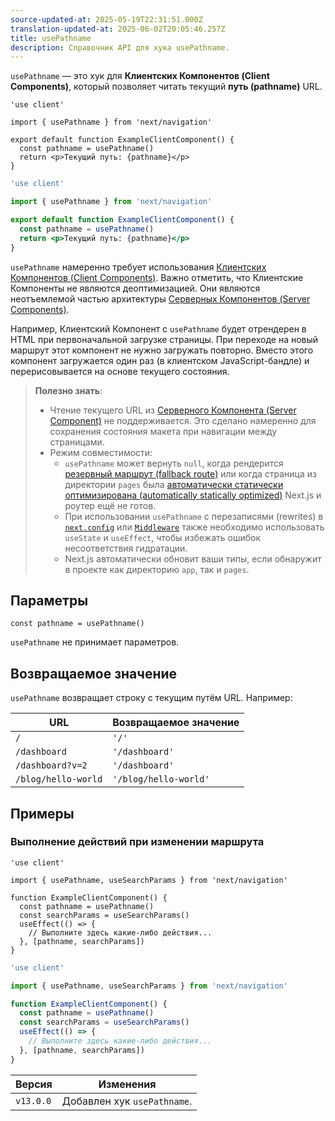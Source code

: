 ```yaml
---
source-updated-at: 2025-05-19T22:31:51.000Z
translation-updated-at: 2025-06-02T20:05:46.257Z
title: usePathname
description: Справочник API для хука usePathname.
---
```


`usePathname` — это хук для **Клиентских Компонентов (Client Components)**, который позволяет читать текущий **путь (pathname)** URL.

```tsx filename="app/example-client-component.tsx" switcher
'use client'

import { usePathname } from 'next/navigation'

export default function ExampleClientComponent() {
  const pathname = usePathname()
  return <p>Текущий путь: {pathname}</p>
}
```

```jsx filename="app/example-client-component.js" switcher
'use client'

import { usePathname } from 'next/navigation'

export default function ExampleClientComponent() {
  const pathname = usePathname()
  return <p>Текущий путь: {pathname}</p>
}
```

`usePathname` намеренно требует использования [Клиентских Компонентов (Client Components)](/docs/app/getting-started/server-and-client-components). Важно отметить, что Клиентские Компоненты не являются деоптимизацией. Они являются неотъемлемой частью архитектуры [Серверных Компонентов (Server Components)](/docs/app/getting-started/server-and-client-components).

Например, Клиентский Компонент с `usePathname` будет отрендерен в HTML при первоначальной загрузке страницы. При переходе на новый маршрут этот компонент не нужно загружать повторно. Вместо этого компонент загружается один раз (в клиентском JavaScript-бандле) и перерисовывается на основе текущего состояния.

> **Полезно знать**:
>
> - Чтение текущего URL из [Серверного Компонента (Server Component)](/docs/app/getting-started/server-and-client-components) не поддерживается. Это сделано намеренно для сохранения состояния макета при навигации между страницами.
> - Режим совместимости:
>   - `usePathname` может вернуть `null`, когда рендерится [резервный маршрут (fallback route)](/docs/pages/api-reference/functions/get-static-paths#fallback-true) или когда страница из директории `pages` была [автоматически статически оптимизирована (automatically statically optimized)](/docs/pages/building-your-application/rendering/automatic-static-optimization) Next.js и роутер ещё не готов.
>   - При использовании `usePathname` с перезаписями (rewrites) в [`next.config`](/docs/app/api-reference/config/next-config-js/rewrites) или [`Middleware`](/docs/app/building-your-application/routing/middleware) также необходимо использовать `useState` и `useEffect`, чтобы избежать ошибок несоответствия гидратации.
>   - Next.js автоматически обновит ваши типы, если обнаружит в проекте как директорию `app`, так и `pages`.

## Параметры

```tsx
const pathname = usePathname()
```

`usePathname` не принимает параметров.

## Возвращаемое значение

`usePathname` возвращает строку с текущим путём URL. Например:

| URL                 | Возвращаемое значение  |
| ------------------- | --------------------- |
| `/`                 | `'/'`                 |
| `/dashboard`        | `'/dashboard'`        |
| `/dashboard?v=2`    | `'/dashboard'`        |
| `/blog/hello-world` | `'/blog/hello-world'` |

## Примеры

### Выполнение действий при изменении маршрута

```tsx filename="app/example-client-component.tsx" switcher
'use client'

import { usePathname, useSearchParams } from 'next/navigation'

function ExampleClientComponent() {
  const pathname = usePathname()
  const searchParams = useSearchParams()
  useEffect(() => {
    // Выполните здесь какие-либо действия...
  }, [pathname, searchParams])
}
```

```jsx filename="app/example-client-component.js" switcher
'use client'

import { usePathname, useSearchParams } from 'next/navigation'

function ExampleClientComponent() {
  const pathname = usePathname()
  const searchParams = useSearchParams()
  useEffect(() => {
    // Выполните здесь какие-либо действия...
  }, [pathname, searchParams])
}
```

| Версия   | Изменения                  |
| --------- | ------------------------- |
| `v13.0.0` | Добавлен хук `usePathname`. |